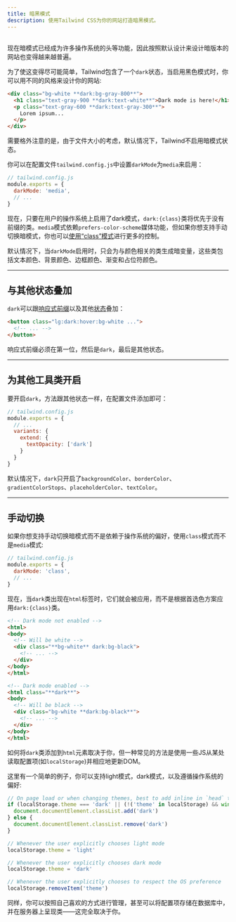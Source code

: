 ```yaml
---
title: 暗黑模式
description: 使用Tailwind CSS为你的网站打造暗黑模式。
---
```



## <Heading hidden>基本用法</Heading>

现在暗模式已经成为许多操作系统的头等功能，因此按照默认设计来设计暗版本的网站也变得越来越普遍。

为了使这变得尽可能简单，Tailwind包含了一个`dark`状态，当启用黑色模式时，你可以用不同的风格来设计你的网站:

```html
<div class="bg-white **dark:bg-gray-800**">
  <h1 class="text-gray-900 **dark:text-white**">Dark mode is here!</h1>
  <p class="text-gray-600 **dark:text-gray-300**">
    Lorem ipsum...
  </p>
</div>
```

需要格外注意的是，由于文件大小的考虑，默认情况下，Tailwind不启用暗模式状态。

你可以在配置文件`tailwind.config.js`中设置`darkMode`为`media`来启用：

```js
// tailwind.config.js
module.exports = {
  darkMode: 'media',
  // ...
}
```

现在，只要在用户的操作系统上启用了dark模式，`dark:{class}`类将优先于没有前缀的类。`media`模式依赖`prefers-color-scheme`媒体功能，但如果你想支持手动切换暗模式，你也可以[使用“class”模式](#toggling-dark-mode-manually)进行更多的控制。

默认情况下，当`darkMode`启用时，只会为与颜色相关的类生成暗变量，这些类包括文本颜色、背景颜色、边框颜色、渐变和占位符颜色。

---

## 与其他状态叠加

`dark`可以跟[响应式前缀](/docs/responsive-design)以及其他[状态](/docs/hover-focus-and-other-states)叠加：

```html
<button class="lg:dark:hover:bg-white ...">
  <!-- ... -->
</button>
```

响应式前缀必须在第一位，然后是`dark`，最后是其他状态。

---

## 为其他工具类开启

要开启`dark`，方法跟其他状态一样，在配置文件添加即可：

```js
// tailwind.config.js
module.exports = {
  // ...
  variants: {
    extend: {
      textOpacity: ['dark']
    }
  }
}
```

默认情况下，`dark`只开启了`backgroundColor`、`borderColor`、`gradientColorStops`、`placeholderColor`、`textColor`。

---

## 手动切换

如果你想支持手动切换暗模式而不是依赖于操作系统的偏好，使用`class`模式而不是`media`模式:

```js
// tailwind.config.js
module.exports = {
  darkMode: 'class',
  // ...
}
```

现在，当`dark`类出现在`html`标签时，它们就会被应用，而不是根据首选色方案应用`dark:{class}`类。

```html
<!-- Dark mode not enabled -->
<html>
<body>
  <!-- Will be white -->
  <div class="**bg-white** dark:bg-black">
    <!-- ... -->
  </div>
</body>
</html>

<!-- Dark mode enabled -->
<html class="**dark**">
<body>
  <!-- Will be black -->
  <div class="bg-white **dark:bg-black**">
    <!-- ... -->
  </div>
</body>
</html>
```

如何将`dark`类添加到`html`元素取决于你，但一种常见的方法是使用一些JS从某处读取配置项(如`localStorage`)并相应地更新DOM。

这里有一个简单的例子，你可以支持light模式，dark模式，以及遵循操作系统的偏好:

```js
// On page load or when changing themes, best to add inline in `head` to avoid FOUC
if (localStorage.theme === 'dark' || (!('theme' in localStorage) && window.matchMedia('(prefers-color-scheme: dark)').matches)) {
  document.documentElement.classList.add('dark')
} else {
  document.documentElement.classList.remove('dark')
}

// Whenever the user explicitly chooses light mode
localStorage.theme = 'light'

// Whenever the user explicitly chooses dark mode
localStorage.theme = 'dark'

// Whenever the user explicitly chooses to respect the OS preference
localStorage.removeItem('theme')
```

同样，你可以按照自己喜欢的方式进行管理，甚至可以将配置项存储在数据库中，并在服务器上呈现类——这完全取决于你。
